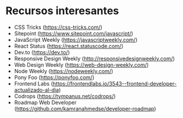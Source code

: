 
# Recursos interesantes

- CSS Tricks (https://css-tricks.com/)
- Sitepoint (https://www.sitepoint.com/javascript/)
- JavaScript Weekly (https://javascriptweekly.com/)
- React Status (https://react.statuscode.com/)
- Dev.to (https://dev.to/)
- Responsive Design Weekly  (http://responsivedesignweekly.com/)
- Web Design Weekly (https://web-design-weekly.com/)
- Node Weekly (https://nodeweekly.com/)
- Pony Foo (https://ponyfoo.com/)
- Frontend Labs (https://frontendlabs.io/3543--frontend-developer-actualizado-al-dia)
- Codrops (https://tympanus.net/codrops/)
- Roadmap Web Developer (https://github.com/kamranahmedse/developer-roadmap)
